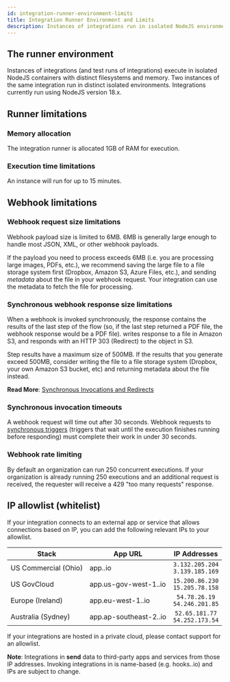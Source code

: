 ```yaml
---
id: integration-runner-environment-limits
title: Integration Runner Environment and Limits
description: Instances of integrations run in isolated NodeJS environments. This page details those environments along with execution limits.
---
```


## The  runner environment

Instances of integrations (and test runs of integrations) execute in isolated NodeJS containers with distinct filesystems and memory.
Two instances of the same integration run in distinct isolated environments.
Integrations currently run using NodeJS version 18.x.

## Runner limitations

### Memory allocation

The  integration runner is allocated 1GB of RAM for execution.

### Execution time limitations

An instance will run for up to 15 minutes.

## Webhook limitations

### Webhook request size limitations

Webhook payload size is limited to 6MB.
6MB is generally large enough to handle most JSON, XML, or other webhook payloads.

If the payload you need to process exceeds 6MB (i.e. you are processing large images, PDFs, etc.), we recommend saving the large file to a file storage system first (Dropbox, Amazon S3, Azure Files, etc.), and sending _metadata_ about the file in your webhook request.
Your integration can use the metadata to fetch the file for processing.

### Synchronous webhook response size limitations

When a webhook is invoked synchronously, the response contains the results of the last step of the flow (so, if the last step returned a PDF file, the webhook response would be a PDF file).
 writes response to a file in Amazon S3, and responds with an HTTP 303 (Redirect) to the object in S3.

Step results have a maximum size of 500MB.
If the results that you generate exceed 500MB, consider writing the file to a file storage system (Dropbox, your own Amazon S3 bucket, etc) and returning metadata about the file instead.

**Read More**: [Synchronous Invocations and Redirects](integration-triggers.mdx#synchronous-invocations-and-redirects)

### Synchronous invocation timeouts

A webhook request will time out after 30 seconds.
Webhook requests to [synchronous triggers](integration-triggers.mdx/#synchronous-and-asynchronous-integrations) (triggers that wait until the execution finishes running before responding) must complete their work in under 30 seconds.

### Webhook rate limiting

By default an organization can run 250 concurrent executions.
If your organization is already running 250 executions and an additional request is received, the requester will receive a 429 "too many requests" response.

##  IP allowlist (whitelist)

If your integration connects to an external app or service that allows connections based on IP, you can add the following relevant IPs to your allowlist.

| Stack                | App URL                         |             IP Addresses             |
| -------------------- | ------------------------------- | :----------------------------------: |
| US Commercial (Ohio) | app..io                | `3.132.205.204`<br />`3.139.185.169` |
| US GovCloud          | app.us-gov-west-1..io  | `15.200.86.230`<br />`15.205.78.158` |
| Europe (Ireland)     | app.eu-west-1..io      |  `54.78.26.19`<br />`54.246.201.85`  |
| Australia (Sydney)   | app.ap-southeast-2..io | `52.65.181.77`<br />`54.252.173.54`  |

If your integrations are hosted in a private cloud, please contact  support for an allowlist.

**Note**: Integrations in  **send** data to third-party apps and services from those IP addresses.
Invoking integrations in  is name-based (e.g. hooks..io) and IPs are subject to change.
